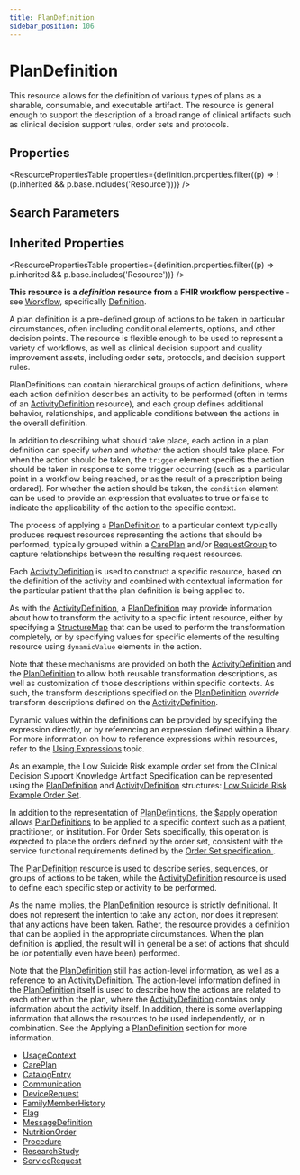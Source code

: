 ```yaml
---
title: PlanDefinition
sidebar_position: 106
---
```



# PlanDefinition

This resource allows for the definition of various types of plans as a sharable, consumable, and executable artifact. The resource is general enough to support the description of a broad range of clinical artifacts such as clinical decision support rules, order sets and protocols.

<Tabs queryString="section">
<TabItem value="schema" label="Schema" default>

## Properties

<ResourcePropertiesTable
  properties={definition.properties.filter((p) => !(p.inherited && p.base.includes('Resource')))}
/>

## Search Parameters

<SearchParamsTable searchParams={definition.searchParameters} />

## Inherited Properties

<ResourcePropertiesTable properties={definition.properties.filter((p) => p.inherited && p.base.includes('Resource'))} />

</TabItem>
  <TabItem value="usage" label="Usage">
    <div> <a name="bnc"></a>  <p><strong>This resource is a <em>definition</em> resource from a FHIR workflow perspective</strong> - see <a href="https://www.hl7.org/fhir/workflow.html">Workflow</a>, specifically <a href="https://www.hl7.org/fhir/workflow.html#definition">Definition</a>.</p>  <p>A plan definition is a pre-defined group of actions to be taken in particular circumstances, often including conditional elements, options, and other decision points. The resource is flexible enough to be used to represent a variety of workflows, as well as clinical decision support and quality improvement assets, including order sets, protocols, and decision support rules.</p>  <p>PlanDefinitions can contain hierarchical groups of action definitions, where each action definition describes an activity to be performed (often in terms of an <a href="/docs/api/fhir/resources/activitydefinition">ActivityDefinition</a> resource), and each group defines additional behavior, relationships, and applicable conditions between the actions in the overall definition.</p>  <p>In addition to describing what should take place, each action in a plan definition can specify <i>when</i> and <i>whether</i> the action should take place. For when the action should be taken, the <code>trigger</code> element specifies the action should be taken in response to some trigger occurring (such as a particular point in a workflow being reached, or as the result of a prescription being ordered). For whether the action should be taken, the <code>condition</code> element can be used to provide an expression that evaluates to true or false to indicate the applicability of the action to the specific context.</p>  <p>The process of applying a <a href="/docs/api/fhir/resources/plandefinition">PlanDefinition</a> to a particular context typically produces request resources representing the actions that should be performed, typically grouped within a <a href="/docs/api/fhir/resources/careplan">CarePlan</a> and/or <a href="/docs/api/fhir/resources/requestgroup">RequestGroup</a> to capture relationships between the resulting request resources.</p>  <p>Each <a href="/docs/api/fhir/resources/activitydefinition">ActivityDefinition</a> is used to construct a specific resource, based on the definition of the activity and combined with contextual information for the particular patient that the plan definition is being applied to.</p>  <p>As with the <a href="/docs/api/fhir/resources/activitydefinition">ActivityDefinition</a>, a <a href="/docs/api/fhir/resources/plandefinition">PlanDefinition</a> may provide information about how to transform the activity to a specific intent resource, either by specifying a <a href="/docs/api/fhir/resources/structuremap">StructureMap</a> that can be used to perform the transformation completely, or by specifying values for specific elements of the resulting resource using <code>dynamicValue</code> elements in the action.</p>  <p>Note that these mechanisms are provided on both the <a href="/docs/api/fhir/resources/activitydefinition">ActivityDefinition</a> and the <a href="/docs/api/fhir/resources/plandefinition">PlanDefinition</a> to allow both reusable transformation descriptions, as well as customization of those descriptions within specific contexts. As such, the transform descriptions specified on the <a href="/docs/api/fhir/resources/plandefinition">PlanDefinition</a> <i>override</i> transform descriptions defined on the <a href="/docs/api/fhir/resources/activitydefinition">ActivityDefinition</a>.</p>  <p>Dynamic values within the definitions can be provided by specifying the expression directly, or by referencing an expression defined within a library. For more information on how to reference expressions within resources, refer to the <a href="https://www.hl7.org/fhir/clinicalreasoning-topics-using-expressions.html">Using <a href="/docs/api/fhir/datatypes/expression">Expressions</a></a> topic.</p>  <p>As an example, the Low Suicide Risk example order set from the Clinical Decision Support Knowledge Artifact Specification can be represented using the <a href="/docs/api/fhir/resources/plandefinition">PlanDefinition</a> and <a href="/docs/api/fhir/resources/activitydefinition">ActivityDefinition</a> structures: <a href="https://www.hl7.org/fhir/plandefinition-example.html">Low Suicide Risk Example Order Set</a>.</p>  <p>In addition to the representation of <a href="/docs/api/fhir/resources/plandefinition">PlanDefinitions</a>, the <a href="https://www.hl7.org/fhir/plandefinition-operation-apply.html">$apply</a> operation allows <a href="/docs/api/fhir/resources/plandefinition">PlanDefinitions</a> to be applied to a specific context such as a patient, practitioner, or institution. For Order Sets specifically, this operation is expected to place the orders defined by the order set, consistent with the service functional requirements defined by the <a href="http://www.hl7.org/implement/standards/product_brief.cfm?product_id=287">Order Set specification </a>.</p>  </div>
    </TabItem>
  <TabItem value="relationships" label="Relationships">
    <div>  <p>The <a href="/docs/api/fhir/resources/plandefinition">PlanDefinition</a> resource is used to describe series, sequences, or groups of actions to be taken, while the <a href="/docs/api/fhir/resources/activitydefinition">ActivityDefinition</a> resource is used to define each specific step or activity to be performed.</p>  <p>As the name implies, the <a href="/docs/api/fhir/resources/plandefinition">PlanDefinition</a> resource is strictly definitional. It does not represent the intention to take any action, nor does it represent that any actions have been taken. Rather, the resource provides a definition that can be applied in the appropriate circumstances. When the plan definition is applied, the result will in general be a set of actions that should be (or potentially even have been) performed.</p>  <p>Note that the <a href="/docs/api/fhir/resources/plandefinition">PlanDefinition</a> still has action-level information, as well as a reference to an <a href="/docs/api/fhir/resources/activitydefinition">ActivityDefinition</a>. The action-level information defined in the <a href="/docs/api/fhir/resources/plandefinition">PlanDefinition</a> itself is used to describe how the actions are related to each other within the plan, where the <a href="/docs/api/fhir/resources/activitydefinition">ActivityDefinition</a> contains only information about the activity itself. In addition, there is some overlapping information that allows the resources to be used independently, or in combination. See the Applying a <a href="/docs/api/fhir/resources/plandefinition">PlanDefinition</a> section for more information.</p>  </div>
    </TabItem>
  
  <TabItem value="referencedBy" label="Referenced By">
    <ul><li><a href="https://www.hl7.org/fhir/metadatatypes.html#UsageContext">UsageContext</a></li>
<li><a href="/docs/api/fhir/resources/careplan">CarePlan</a></li>
<li><a href="/docs/api/fhir/resources/catalogentry">CatalogEntry</a></li>
<li><a href="/docs/api/fhir/resources/communication">Communication</a></li>
<li><a href="/docs/api/fhir/resources/devicerequest">DeviceRequest</a></li>
<li><a href="/docs/api/fhir/resources/familymemberhistory">FamilyMemberHistory</a></li>
<li><a href="/docs/api/fhir/resources/flag">Flag</a></li>
<li><a href="/docs/api/fhir/resources/messagedefinition">MessageDefinition</a></li>
<li><a href="/docs/api/fhir/resources/nutritionorder">NutritionOrder</a></li>
<li><a href="/docs/api/fhir/resources/procedure">Procedure</a></li>
<li><a href="/docs/api/fhir/resources/researchstudy">ResearchStudy</a></li>
<li><a href="/docs/api/fhir/resources/servicerequest">ServiceRequest</a></li></ul>
    </TabItem>

</Tabs>
